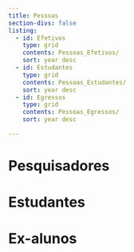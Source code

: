 ```yaml
---
title: Pessoas
section-divs: false
listing:
  - id: Efetivos
    type: grid
    contents: Pessoas_Efetivos/
    sort: year desc
  - id: Estudantes
    type: grid
    contents: Pessoas_Estudantes/
    sort: year desc  
  - id: Egressos
    type: grid
    contents: Pessoas_Egressos/
    sort: year desc  

---
```

    
# Pesquisadores
::: {#Efetivos .line-page}
:::
# Estudantes
::: {#Estudantes .line-page}
:::
# Ex-alunos
::: {#Egressos .line-page}
:::
